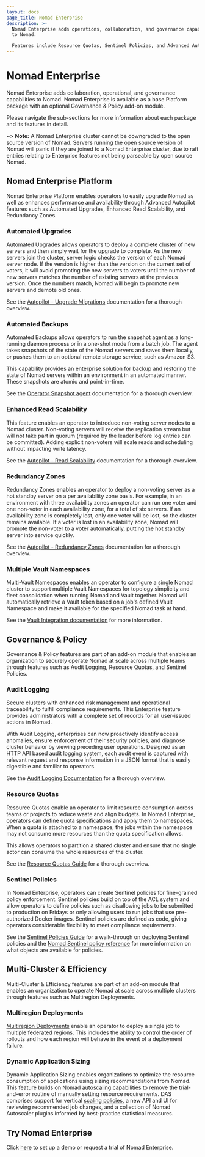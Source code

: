 ```yaml
---
layout: docs
page_title: Nomad Enterprise
description: >-
  Nomad Enterprise adds operations, collaboration, and governance capabilities
  to Nomad.

  Features include Resource Quotas, Sentinel Policies, and Advanced Autopilot.
---
```


# Nomad Enterprise

Nomad Enterprise adds collaboration, operational, and governance capabilities
to Nomad. Nomad Enterprise is available as a base Platform package with an
optional Governance & Policy add-on module.

Please navigate the sub-sections for more information about each package and
its features in detail.

~> **Note:** A Nomad Enterprise cluster cannot be downgraded to the open
source version of Nomad. Servers running the open source version of Nomad will
panic if they are joined to a Nomad Enterprise cluster, due to raft entries
relating to Enterprise features not being parseable by open source Nomad.

## Nomad Enterprise Platform

Nomad Enterprise Platform enables operators to easily upgrade Nomad as well as
enhances performance and availability through Advanced Autopilot features such
as Automated Upgrades, Enhanced Read Scalability, and Redundancy Zones.

### Automated Upgrades

Automated Upgrades allows operators to deploy a complete cluster of new
servers and then simply wait for the upgrade to complete. As the new servers
join the cluster, server logic checks the version of each Nomad server
node. If the version is higher than the version on the current set of voters,
it will avoid promoting the new servers to voters until the number of new
servers matches the number of existing servers at the previous version. Once
the numbers match, Nomad will begin to promote new servers and demote old
ones.

See the [Autopilot - Upgrade
Migrations](/nomad/tutorials/manage-clusters/autopilot#upgrade-migrations)
documentation for a thorough overview.

### Automated Backups

Automated Backups allows operators to run the snapshot agent as a long-running
daemon process or in a one-shot mode from a batch job. The agent takes
snapshots of the state of the Nomad servers and saves them locally, or pushes
them to an optional remote storage service, such as Amazon S3.

This capability provides an enterprise solution for backup and restoring the
state of Nomad servers within an environment in an automated manner. These
snapshots are atomic and point-in-time.

See the [Operator Snapshot agent](/nomad/docs/commands/operator/snapshot/agent)
documentation for a thorough overview.

### Enhanced Read Scalability

This feature enables an operator to introduce non-voting server nodes to a
Nomad cluster. Non-voting servers will receive the replication stream but will
not take part in quorum (required by the leader before log entries can be
committed). Adding explicit non-voters will scale reads and scheduling without
impacting write latency.

See the [Autopilot - Read
Scalability](/nomad/tutorials/manage-clusters/autopilot#server-read-and-scheduling-scaling)
documentation for a thorough overview.

### Redundancy Zones

Redundancy Zones enables an operator to deploy a non-voting server as a hot
standby server on a per availability zone basis. For example, in an
environment with three availability zones an operator can run one voter and
one non-voter in each availability zone, for a total of six servers. If an
availability zone is completely lost, only one voter will be lost, so the
cluster remains available. If a voter is lost in an availability zone, Nomad
will promote the non-voter to a voter automatically, putting the hot standby
server into service quickly.

See the [Autopilot - Redundancy
Zones](/nomad/tutorials/manage-clusters/autopilot#redundancy-zones)
documentation for a thorough overview.

### Multiple Vault Namespaces

Multi-Vault Namespaces enables an operator to configure a single Nomad cluster
to support multiple Vault Namespaces for topology simplicity and fleet
consolidation when running Nomad and Vault together. Nomad will automatically
retrieve a Vault token based on a job's defined Vault Namespace and make it
available for the specified Nomad task at hand.

See the [Vault Integration documentation](/nomad/docs/integrations/vault-integration#enterprise-configuration) for more information.

## Governance & Policy

Governance & Policy features are part of an add-on module that enables an
organization to securely operate Nomad at scale across multiple teams through
features such as Audit Logging, Resource Quotas, and Sentinel Policies.

### Audit Logging

Secure clusters with enhanced risk management and operational traceability to
fulfill compliance requirements. This Enterprise feature provides
administrators with a complete set of records for all user-issued actions in
Nomad.

With Audit Logging, enterprises can now proactively identify access anomalies,
ensure enforcement of their security policies, and diagnose cluster behavior
by viewing preceding user operations. Designed as an HTTP API based audit
logging system, each audit event is captured with relevant request and
response information in a JSON format that is easily digestible and familiar
to operators.

See the [Audit Logging Documentation](/nomad/docs/configuration/audit) for a
thorough overview.

### Resource Quotas

Resource Quotas enable an operator to limit resource consumption across teams
or projects to reduce waste and align budgets. In Nomad Enterprise, operators
can define quota specifications and apply them to namespaces. When a quota is
attached to a namespace, the jobs within the namespace may not consume more
resources than the quota specification allows.

This allows operators to partition a shared cluster and ensure that no single
actor can consume the whole resources of the cluster.

See the [Resource Quotas
Guide](/nomad/tutorials/governance-and-policy/quotas) for a thorough
overview.

### Sentinel Policies

In Nomad Enterprise, operators can create Sentinel policies for fine-grained
policy enforcement. Sentinel policies build on top of the ACL system and allow
operators to define policies such as disallowing jobs to be submitted to
production on Fridays or only allowing users to run jobs that use
pre-authorized Docker images. Sentinel policies are defined as code, giving
operators considerable flexibility to meet compliance requirements.

See the [Sentinel Policies Guide][] for a walk-through on deploying Sentinel
policies and the [Nomad Sentinel policy reference][] for more information on
what objects are available for policies.

## Multi-Cluster & Efficiency

Multi-Cluster & Efficiency features are part of an add-on module that enables
an organization to operate Nomad at scale across multiple clusters through
features such as Multiregion Deployments.

### Multiregion Deployments

[Multiregion Deployments] enable an operator to deploy a single job to multiple
federated regions. This includes the ability to control the order of rollouts
and how each region will behave in the event of a deployment failure.

### Dynamic Application Sizing

Dynamic Application Sizing enables organizations to optimize the resource
consumption of applications using sizing recommendations from Nomad. This
feature builds on Nomad [autoscaling capabilities] to remove the trial-and-error
routine of manually setting resource requirements. DAS comprises support for
vertical [scaling policies], a new API and UI for reviewing recommended job
changes, and a collection of Nomad Autoscaler plugins informed by best-practice
statistical measures.

## Try Nomad Enterprise

Click [here](https://www.hashicorp.com/go/nomad-enterprise) to set up a demo or
request a trial of Nomad Enterprise.

[multiregion deployments]: /nomad/docs/job-specification/multiregion
[autoscaling capabilities]: /nomad/tools/autoscaling
[scaling policies]: /nomad/tools/autoscaling/policy
[Sentinel Policies Guide]: /nomad/tutorials/governance-and-policy/sentinel
[Nomad Sentinel policy reference]: /nomad/docs/enterprise/sentinel
